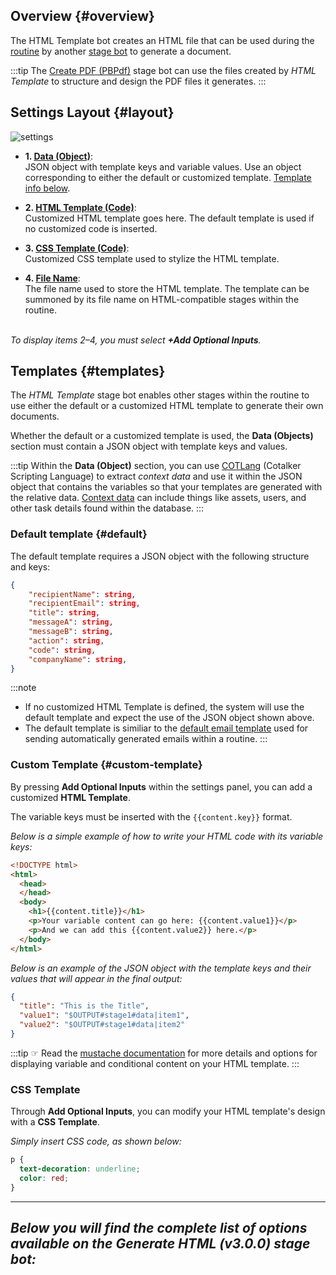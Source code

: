 
## Overview {#overview}
The HTML Template bot creates an HTML file that can be used during the [routine](/docs/documentation/automation/admin_routine) by another [stage bot](/docs/documentation/automation/existing_routines) to generate a document. 

:::tip
The [Create PDF (PBPdf)](/docs/documentation/automation/bots/pbpdf-3.0.0) stage bot can use the files created by _HTML Template_ to structure and design the PDF files it generates.
:::

## Settings Layout {#layout}

<div className="container">
<div className="row">
<div className="col col--6">

<div className="img_sizing">

![settings](/img/bot_html_template_01.png)


</div>
</div>

<div className="col col--6">

- **<span className="badge badge--success">1.</span> [Data (Object)](#1-data-key-content)**: <br/>JSON object with template keys and variable values. Use an object corresponding to either the default or customized template. [Template info below](#templates). 

- **<span className="badge badge--success">2.</span> [HTML Template (Code)](#2-html-template-key-htmltemplate)**: <br/>Customized HTML template goes here. The default template is used if no customized code is inserted.

- **<span className="badge badge--success">3.</span> [CSS Template (Code)](#3-css-template-key-csstemplate)**: <br/>Customized CSS template used to stylize the HTML template.

- **<span className="badge badge--success">4.</span> [File Name](#4-file-name-key-filename)**: <br/>The file name used to store the HTML template. The template can be summoned by its file name on HTML-compatible stages within the routine.

_<br/>To display items 2–4, you must select **+Add Optional Inputs**._

</div>

</div>
</div>

## Templates {#templates}
The _HTML Template_ stage bot enables other stages within the routine to use either the default or a customized HTML template to generate their own documents.

Whether the default or a customized template is used, the **Data (Objects)** section must contain a JSON object with template keys and values.

:::tip
Within the **Data (Object)** section, you can use [COTLang](/docs/documentation/automation/cotlang/admin_cotlang) (Cotalker Scripting Language) to extract _context data_ and use it within the JSON object that contains the variables so that your templates are generated with the relative data. [Context data](/docs/documentation/automation/cotlang/triggers_and_contexts) can include things like assets, users, and other task details found within the database.
:::

### Default template {#default}
The default template requires a JSON object with the following structure and keys:

```json
{
    "recipientName": string,
    "recipientEmail": string,
    "title": string,
    "messageA": string,
    "messageB": string,
    "action": string,
    "code": string,
    "companyName": string,
}
```

:::note
- If no customized HTML Template is defined, the system will use the default template and expect the use of the JSON object shown above.
- The default template is similiar to the [default email template](/docs/documentation/automation/bots/pbemail-3.0.0#default) used for sending automatically generated emails within a routine.
:::

### Custom Template {#custom-template}
By pressing **Add Optional Inputs** within the settings panel, you can add a customized **HTML Template**.

The variable keys must be inserted with the `{{content.key}}` format.

_Below is a simple example of how to write your HTML code with its variable keys:_

```html
<!DOCTYPE html>
<html>
  <head>
  </head>
  <body>
    <h1>{{content.title}}</h1>
    <p>Your variable content can go here: {{content.value1}}</p>
    <p>And we can add this {{content.value2}} here.</p>
  </body>
</html>
```

_Below is an example of the JSON object with the template keys and their values that will appear in the final output:_

```json
{
  "title": "This is the Title",
  "value1": "$OUTPUT#stage1#data|item1",
  "value2": "$OUTPUT#stage1#data|item2"
}
```

:::tip
☞ Read the [mustache documentation](https://mustache.github.io/mustache.5.html) for more details and options for displaying variable and conditional content on your HTML template.
:::


### CSS Template

Through **Add Optional Inputs**, you can modify your HTML template's design with a **CSS Template**.

_Simply insert CSS code, as shown below:_ 

```css
p {
  text-decoration: underline;
  color: red;
}
```


---
_Below you will find the complete list of options available on the Generate HTML (v3.0.0) stage bot:_
---